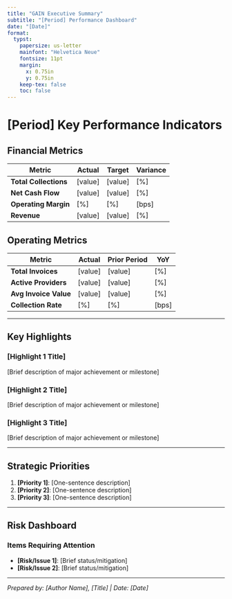 ```yaml
---
title: "GAIN Executive Summary"
subtitle: "[Period] Performance Dashboard"
date: "[Date]"
format:
  typst:
    papersize: us-letter
    mainfont: "Helvetica Neue"
    fontsize: 11pt
    margin:
      x: 0.75in
      y: 0.75in
    keep-tex: false
    toc: false
---
```


# [Period] Key Performance Indicators

::: {.grid}
::: {.g-col-6}
## Financial Metrics

| Metric | Actual | Target | Variance |
|--------|--------|--------|----------|
| **Total Collections** | [value] | [value] | [%] |
| **Net Cash Flow** | [value] | [value] | [%] |
| **Operating Margin** | [%] | [%] | [bps] |
| **Revenue** | [value] | [value] | [%] |

:::

::: {.g-col-6}
## Operating Metrics

| Metric | Actual | Prior Period | YoY |
|--------|--------|--------------|-----|
| **Total Invoices** | [value] | [value] | [%] |
| **Active Providers** | [value] | [value] | [%] |
| **Avg Invoice Value** | [value] | [value] | [%] |
| **Collection Rate** | [%] | [%] | [bps] |

:::
:::

---

## Key Highlights

::: {.callout-note}
### [Highlight 1 Title]
[Brief description of major achievement or milestone]
:::

::: {.callout-note}
### [Highlight 2 Title]
[Brief description of major achievement or milestone]
:::

::: {.callout-note}
### [Highlight 3 Title]
[Brief description of major achievement or milestone]
:::

---

## Strategic Priorities

1. **[Priority 1]**: [One-sentence description]
2. **[Priority 2]**: [One-sentence description]
3. **[Priority 3]**: [One-sentence description]

---

## Risk Dashboard

::: {.callout-warning}
### Items Requiring Attention
- **[Risk/Issue 1]**: [Brief status/mitigation]
- **[Risk/Issue 2]**: [Brief status/mitigation]
:::

---

*Prepared by: [Author Name], [Title] | Date: [Date]*
